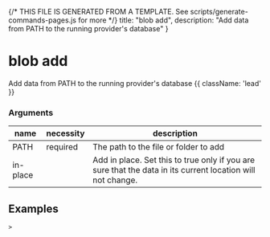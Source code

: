 {/* THIS FILE IS GENERATED FROM A TEMPLATE. See scripts/generate-commands-pages.js for more */}
    title: "blob add",
    description: "Add data from PATH to the running provider&#39;s database"
}

<div className='not-prose mb-5'>
    <Breadcrumbs pages={[
        { name: 'Commands', href: '/docs/commands', current: false },
        { name: 'blob add', href: '/docs/commands/blob-add', current: true },
    ]} />
</div>

# blob add

Add data from PATH to the running provider&#39;s database {{ className: 'lead' }}


### Arguments

| name | necessity | description |
| ---- | --------- | ----------- |
| PATH  | required | The path to the file or folder to add |
| in-place  |  | Add in place. Set this to true only if you are sure that the data in its current location will not change. |



## Examples

<CodeGroup title="SET">


```text {{ title: 'console' }}
> 
```






</CodeGroup>
